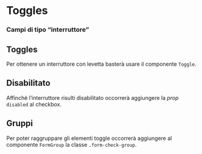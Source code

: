 

<Meta title="Documentazione/Form/Toggles" of={Toggle} />

# Toggles
### Campi di tipo “interruttore”

## Toggles

Per ottenere un interruttore con levetta basterà usare il componente `Toggle`.

<Canvas>
    <Story id="componenti-form-toggles--toggles" />
</Canvas>

## Disabilitato

Affinchè l’interruttore risulti disabilitato occorrerà aggiungere la *prop* `disabled` al checkbox.

<Canvas>
    <Story id="componenti-form-toggles--toggles-disabilitate" />
</Canvas>

## Gruppi

Per poter raggruppare gli elementi toggle occorrerà aggiungere al componente `FormGroup` la classe `.form-check-group`.

<Canvas>
    <Story id="componenti-form-toggles--gruppi-di-toggles" />
</Canvas>
